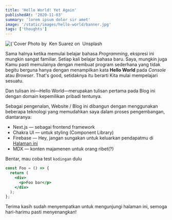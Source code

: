 ```yaml
---
title: 'Hello World! Yet Again'
publishedAt: '2020-11-03'
summary: 'lorem ipsum dolor sir amet'
image: '/static/images/hello-world/banner.jpg'
tags: ['thoughts']
---
```


<div>
  <Image
    alt={`Cover Image - Hello World`}
    src={`/static/images/hello-world/banner.jpg`}
    width={1920 / 2}
    height={1280 / 2}
    priority
  />
  <Caption>
    Photo by&nbsp;
    <CustomLink href="https://unsplash.com/@kensuarez">
      Ken Suarez
    </CustomLink> on&nbsp;
    <CustomLink href="https://unsplash.com/photos/4IxPVkFGJGI">
      Unsplash
    </CustomLink>
  </Caption>
</div>

Sama halnya ketika memulai belajar bahasa _Programming_, ekspresi ini mungkin sangat familiar. Setiap kali belajar bahasa baru. Saya, mungkin juga Kamu pasti memulainya dengan membuat program sederhana yang tidak begitu berguna hanya dengan menampilkan kata **Hello World** pada _Console_ atau _Browser_. That's good, setidaknya itu berarti Kita mulai mempelajari sesuatu.

Dan tulisan ini—Hello World—merupakan tulisan pertama pada Blog ini dengan domain kepemilikan pribadi tentunya.

Sebagai pengenalan, Website / Blog ini dibangun dengan menggunakan beberapa teknologi yang memudahkan saya dalam proses pengembangan, diantaranya:

- Next.js — sebagai frontend framework
- Chakra UI — untuk styling (Component Library)
- Firebase — Hey, jangan sungakan untuk keluarkan pendapatmu di [Halaman ini](/advice)
- MDX — konten majamenen untuk orang ribet(?)

Bentar, mau coba test `kodingan` dulu

```jsx:pages/foo.jsx
const Foo = () => {
  return (
    <div>
      <p>Foo bar</p>
    </div>
  );
};
```

Terima kasih sudah menyempatkan untuk mengunjungi halaman ini, semoga hari-harimu pasti menyenangkan!

